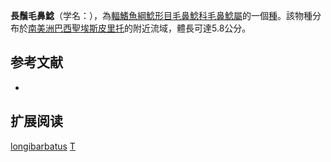 {{Speciesbox
| name = 長鬚毛鼻鯰
| image = 
| image_width = 
| status = LC
| status_system = IUCN3.1
| genus = Trichomycterus
| species = longibarbatus
| authority = [[Costa|Costa]], 1992
| synonyms = 
}}

'''長鬚毛鼻鯰'''（学名：''{{lang|en|Trichomycterus longibarbatus}}''），為[[輻鰭魚綱|輻鰭魚綱]][[鯰形目|鯰形目]][[毛鼻鯰科|毛鼻鯰科]][[毛鼻鯰屬|毛鼻鯰屬]]的一個[[種|種]]。該物種分布於[[南美洲|南美洲]][[巴西|巴西]][[聖埃斯皮里托|聖埃斯皮里托]]的附近流域，體長可達5.8公分。

== 参考文献 ==
*{{FishBase_species|genus=Trichomycterus|species=longibarbatus|year=2012|month=7}}

== 扩展阅读 ==
{{refbegin}}
{{wikispecies-inline|Trichomycterus longibarbatus|長鬚毛鼻鯰}}
{{refend}}
{{Taxonbar|from=Q3757880}}

[[Category:毛鼻鯰屬|longibarbatus]]
[[Category:1992年描述的鱼类|T]]

{{鯰形目小作品}}
